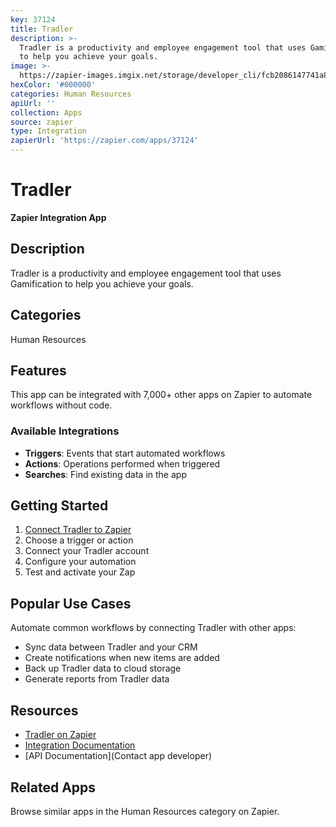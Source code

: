```yaml
---
key: 37124
title: Tradler
description: >-
  Tradler is a productivity and employee engagement tool that uses Gamification
  to help you achieve your goals.
image: >-
  https://zapier-images.imgix.net/storage/developer_cli/fcb2086147741a89b12235494a771d16.png?auto=format%2Ccompress&ixlib=python-3.0.0&q=50
hexColor: '#000000'
categories: Human Resources
apiUrl: ''
collection: Apps
source: zapier
type: Integration
zapierUrl: 'https://zapier.com/apps/37124'
---
```

# Tradler

**Zapier Integration App**

## Description

Tradler is a productivity and employee engagement tool that uses Gamification to help you achieve your goals.

## Categories

Human Resources

## Features

This app can be integrated with 7,000+ other apps on Zapier to automate workflows without code.

### Available Integrations

- **Triggers**: Events that start automated workflows
- **Actions**: Operations performed when triggered
- **Searches**: Find existing data in the app

## Getting Started

1. [Connect Tradler to Zapier](https://zapier.com/apps/37124)
2. Choose a trigger or action
3. Connect your Tradler account
4. Configure your automation
5. Test and activate your Zap

## Popular Use Cases

Automate common workflows by connecting Tradler with other apps:

- Sync data between Tradler and your CRM
- Create notifications when new items are added
- Back up Tradler data to cloud storage
- Generate reports from Tradler data

## Resources

- [Tradler on Zapier](https://zapier.com/apps/37124)
- [Integration Documentation](https://zapier.com/apps/37124/integrations)
- [API Documentation](Contact app developer)

## Related Apps

Browse similar apps in the Human Resources category on Zapier.

